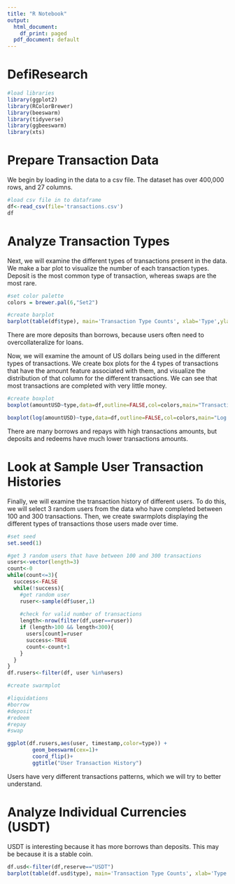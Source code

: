 ```yaml
---
title: "R Notebook"
output:
  html_document:
    df_print: paged
  pdf_document: default
---
```


# DefiResearch

```r
#load libraries
library(ggplot2)
library(RColorBrewer)
library(beeswarm)
library(tidyverse)
library(ggbeeswarm)
library(xts)
```

# Prepare Transaction Data

We begin by loading in the data to a csv file. The dataset has over 400,000 rows, and 27 columns. 

```r
#load csv file in to dataframe
df<-read_csv(file='transactions.csv')
df
```
# Analyze Transaction Types

Next, we will examine the different types of transactions present in the data. We make a bar plot to visualize the number of each transaction types. Deposit is the most common type of transaction, whereas swaps are the most rare.

```r
#set color palette
colors = brewer.pal(6,"Set2")

#create barplot
barplot(table(df$type), main='Transaction Type Counts', xlab='Type',ylab='Count',col=colors)
```
There are more deposits than borrows, because users often need to overcollateralize for loans. 


Now, we will examine the amount of US dollars being used in the different types of transactions. We create box plots for the 4 types of transactions that have the amount feature associated with them, and visualize the distribution of that column for the different transactions. We can see that most transactions are completed with very little money. 

```r
#create boxplot
boxplot(amountUSD~type,data=df,outline=FALSE,col=colors,main="Transaction Amounts",xlab="Type",ylab="Amount (USD)")

```
```r
boxplot(log(amountUSD)~type,data=df,outline=FALSE,col=colors,main="Log Transaction Amounts",xlab="Type",ylab="Log Amount (USD)")
```
There are many borrows and repays with high transactions amounts, but deposits and redeems have much lower transactions amounts.



# Look at Sample User Transaction Histories 

Finally, we will examine the transaction history of different users. To do this, we will select 3 random users from the data who have completed between 100 and 300 transactions. Then, we create swarmplots displaying the different types of transactions those users made over time.

```r
#set seed
set.seed(1)

#get 3 random users that have between 100 and 300 transactions
users<-vector(length=3)
count<-0
while(count<=3){
  success<-FALSE
  while(!success){
    #get random user
    ruser<-sample(df$user,1)
    
    #check for valid number of transactions
    length<-nrow(filter(df,user==ruser))
    if (length>100 && length<300){
      users[count]=ruser
      success<-TRUE
      count<-count+1
    }
  }
}
df.rusers<-filter(df, user %in%users)

#create swarmplot

#liquidations
#borrow
#deposit
#redeem
#repay
#swap

ggplot(df.rusers,aes(user, timestamp,color=type)) + 
        geom_beeswarm(cex=1)+
        coord_flip()+
        ggtitle("User Transaction History")

```
Users have very different transactions patterns, which we will try to better understand. 

# Analyze Individual Currencies (USDT)

USDT is interesting because it has more borrows than deposits. This may be because it is a stable coin. 

```r

df.usd<-filter(df,reserve=="USDT")
barplot(table(df.usd$type), main='Transaction Type Counts', xlab='Type',ylab='Count',col=colors)
```

